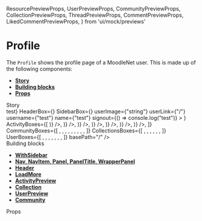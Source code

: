   ResourcePreviewProps,
  UserPreviewProps,
  CommunityPreviewProps,
  CollectionPreviewProps,
  ThreadPreviewProps,
  CommentPreviewProps,
  LikedCommentPreviewProps,
} from 'ui/mock/previews'

<Meta title="Pages|Profile" component={User} />

# Profile

The `Profile` shows the profile page of a MoodleNet user. This is made up of the following components:

- **[Story](#story)**
- **[Building blocks](#modules)**
- **[Props](#props)**

<div id="story">Story</div>

<Preview>
  <Story name="Profile page">
    <WithSidebar
      SearchBox={<h1>test</h1>}
      HeaderBox={<MainHeader {...getMainHeaderProps()} />}
      SidebarBox={<Sidebar {...useGetSidebarProps()} />}
      userImage={"string"}
      userLink={"/"}
      username={"test"}
      name={"test"}
      signout={() => console.log("test")}
    >
      <User
        totalCommunities={'23'}
        totalActivities={'23'}
        userLink=""
        userName="Estrella"
        totalCollections={'23'}
        totalUsers={'493'}
        loadMoreActivities={useGetLoadMoreProps()}
        loadMoreLikes={useGetLoadMoreProps()}
        loadMoreCommunities={useGetLoadMoreProps()}
        loadMoreCollections={useGetLoadMoreProps()}
        loadMoreFollowing={useGetLoadMoreProps()}
        HeroUserBox={<HeroUser {...useGetHeroUserProps(true)} />}
        ActivityBoxes={[
          <ActivityPreview
            key="1"
            {...activityPreviewProps('Added a link', <Resource {...ResourcePreviewProps()} />)}
          />,
          <ActivityPreview
            key="2"
            {...activityPreviewProps(
              'Uploaded a resource',
              <Resource {...ResourcePreviewProps('license', 'pdf')} />
            )}
          />,
          <ActivityPreview
            key="3"
            {...activityPreviewProps('Created a comment', <Comment {...CommentPreviewProps()} />)}
          />,
          <ActivityPreview
            key="4"
            {...activityPreviewProps('Created a comment', <Comment {...CommentPreviewProps()} />)}
          />,
          <ActivityPreview
            key="5"
            {...activityPreviewProps(
              'Like a comment',
              <LikedComment {...LikedCommentPreviewProps()} />
            )}
          />,
          <ActivityPreview
            key="6"
            {...activityPreviewProps('Created a comment', <Comment {...CommentPreviewProps()} />)}
          />,
          <ActivityPreview
            key="7"
            {...activityPreviewProps('Created a comment', <Comment {...CommentPreviewProps()} />)}
          />,
        ]}
        CommunityBoxes={[
          <Community key="1" {...CommunityPreviewProps()} />,
          <Community key="2" {...CommunityPreviewProps()} />,
          <Community key="3" {...CommunityPreviewProps()} />,
          <Community key="4" {...CommunityPreviewProps()} />,
          <Community key="5" {...CommunityPreviewProps()} />,
          <Community key="6" {...CommunityPreviewProps()} />,
          <Community key="7" {...CommunityPreviewProps()} />,
          <Community key="8" {...CommunityPreviewProps()} />,
          <Community key="9" {...CommunityPreviewProps()} />,
        ]}
        CollectionsBoxes={[
          <Box mb={2} key="1">
            <Collection {...CollectionPreviewProps()} />
          </Box>,
          <Box mb={2} key="2">
            <Collection {...CollectionPreviewProps()} />
          </Box>,
          <Box mb={2} key="3">
            <Collection {...CollectionPreviewProps()} />
          </Box>,
          <Box mb={2} key="4">
            <Collection {...CollectionPreviewProps()} />
          </Box>,
          <Box mb={2} key="5">
            <Collection {...CollectionPreviewProps()} />
          </Box>,
          <Box mb={2} key="6">
            <Collection {...CollectionPreviewProps()} />
          </Box>,
        ]}
        UserBoxes={[
          <UserPreview key="1" {...UserPreviewProps()} />,
          <UserPreview key="2" {...UserPreviewProps()} />,
          <UserPreview key="3" {...UserPreviewProps()} />,
          <UserPreview key="4" {...UserPreviewProps()} />,
          <UserPreview key="5" {...UserPreviewProps()} />,
          <UserPreview key="6" {...UserPreviewProps()} />,
          <UserPreview key="7" {...UserPreviewProps()} />,
        ]}
        basePath="/"
      />
    </WithSidebar>
  </Story>
</Preview>

<div id="modules">Building blocks</div>

- **[WithSidebar](#)**
- **[Nav, NavItem, Panel, PanelTitle, WrapperPanel](#)**
- **[Header](#)**
- **[LoadMore](#)**
- **[ActivityPreview](#)**
- **[Collection](#)**
- **[UserPreview](#)**
- **[Community](#)**

<div id="props">Props</div>

<Props of={User} />
